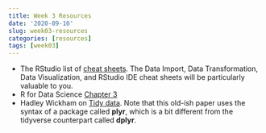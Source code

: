 ```yaml
---
title: Week 3 Resources
date: '2020-09-10'
slug: week03-resources
categories: [resources]
tags: [week03]
---
```


* The RStudio list of [cheat sheets](https://rstudio.com/resources/cheatsheets/). The Data Import, Data Transformation, Data Visualization, and RStudio IDE cheat sheets will be particularly valuable to you.
* R for Data Science [Chapter 3](https://r4ds.had.co.nz/data-visualisation.html)
* Hadley Wickham on [Tidy data](https://vita.had.co.nz/papers/tidy-data.pdf). Note that this old-ish  paper uses the syntax of a package called **plyr**, which is a bit different from the tidyverse counterpart called **dplyr**. 
